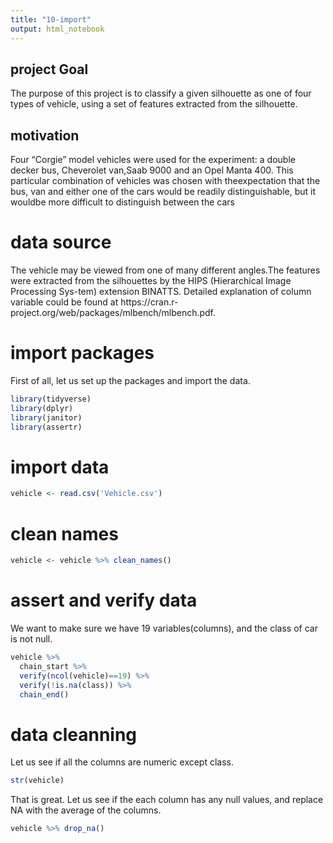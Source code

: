 ```yaml
---
title: "10-import"
output: html_notebook
---
```



## project Goal
The purpose of this project is to classify a given silhouette as one of four types of vehicle,  using a set of features extracted from the silhouette. 

## motivation
Four "Corgie" model vehicles were used for the experiment: a double decker bus, Cheverolet van,Saab 9000 and an Opel Manta 400.  This particular combination of vehicles was chosen with theexpectation that the bus, van and either one of the cars would be readily distinguishable, but it wouldbe more difficult to distinguish between the cars

# data source
The vehicle may be viewed from one of many different angles.The features were extracted from the silhouettes by the HIPS (Hierarchical Image Processing Sys-tem) extension BINATTS. Detailed explanation of column variable could be found at https://cran.r-project.org/web/packages/mlbench/mlbench.pdf.


# import packages
First of all, let us set up the packages and import the data.

```r
library(tidyverse)
library(dplyr)
library(janitor)
library(assertr)
```


# import data

```r
vehicle <- read.csv('Vehicle.csv')
```


# clean names
```r
vehicle <- vehicle %>% clean_names()
```



# assert and verify data
We want to make sure we have 19 variables(columns), and the class of car is not null. 
```r
vehicle %>% 
  chain_start %>%
  verify(ncol(vehicle)==19) %>% 
  verify(!is.na(class)) %>% 
  chain_end()
```



# data cleanning

Let us see if all the columns are numeric except class.
```r
str(vehicle)
```
That is great. Let us see if the each column has any null values, and replace NA with the average of the columns.

```r
vehicle %>% drop_na()
```